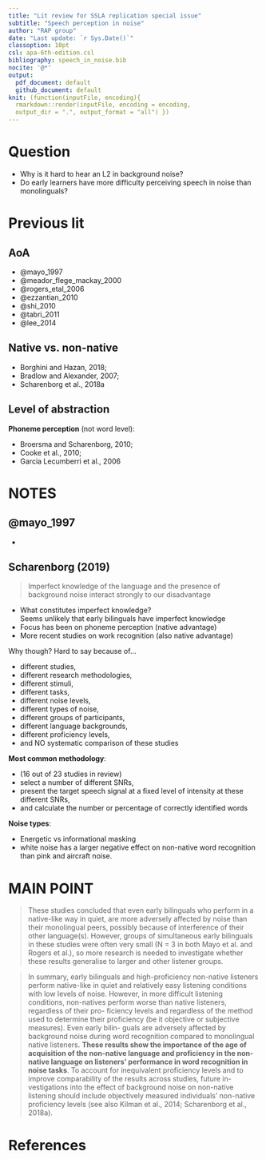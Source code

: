 ```yaml
---
title: "Lit review for SSLA replication special issue"
subtitle: "Speech perception in noise"
author: "RAP group"
date: "Last update: `r Sys.Date()`"
classoption: 10pt
csl: apa-6th-edition.csl
bibliography: speech_in_noise.bib
nocite: '@*'
output:
  pdf_document: default
  github_document: default
knit: (function(inputFile, encoding){
  rmarkdown::render(inputFile, encoding = encoding,
  output_dir = ".", output_format = "all") })
---
```


# Question 

- Why is it hard to hear an L2 in background noise?
- Do early learners have more difficulty perceiving speech in noise than monolinguals?


# Previous lit

## AoA

- @mayo_1997
- @meador_flege_mackay_2000
- @rogers_etal_2006
- @ezzantian_2010
- @shi_2010 
- @tabri_2011
- @lee_2014

## Native vs. non-native

- Borghini and Hazan, 2018; 
- Bradlow and Alexander, 2007;
- Scharenborg et al., 2018a

## Level of abstraction

**Phoneme perception** (not word level):

- Broersma and Scharenborg, 2010; 
- Cooke et al., 2010; 
- Garcia Lecumberri et al., 2006


\clearpage

# NOTES

## @mayo_1997

- 







## Scharenborg (2019)

> Imperfect knowledge of the language and the presence of background noise interact strongly to our disadvantage 

- What constitutes imperfect knowledge?  
Seems unlikely that early bilinguals have imperfect knowledge
- Focus has been on phoneme perception (native advantage)
- More recent studies on work recognition (also native advantage)

Why though? Hard to say because of...

- different studies, 
- different research methodologies, 
- different stimuli, 
- different tasks, 
- different noise levels, 
- different types of noise, 
- different groups of participants, 
- different language backgrounds, 
- different proficiency levels, 
- and NO systematic comparison of these studies

**Most common methodology**:

- (16 out of 23 studies in review)
- select a number of different SNRs, 
- present the target speech signal at a fixed level of intensity at these different SNRs, 
- and calculate the number or percentage of correctly identified words

**Noise types**:

- Energetic vs informational masking
- white noise has a larger negative effect on non-native word recognition than pink and aircraft noise.


# MAIN POINT

> These studies concluded that even early bilinguals who perform in a native-like way in quiet, are more adversely affected by noise than their monolingual peers, possibly because of interference of their other language(s). 
However, groups of simultaneous early bilinguals in these studies were often very small (N = 3 in both Mayo et al. and Rogers et al.), so more research is needed to investigate whether these results generalise to larger and other listener groups.

> In summary, early bilinguals and high-proficiency non-native listeners perform native-like in quiet and relatively easy listening conditions with low levels of noise. However, in more difficult listening conditions, non-natives perform worse than native listeners, regardless of their pro- ficiency levels and regardless of the method used to determine their proficiency (be it objective or subjective measures). Even early bilin- guals are adversely affected by background noise during word recognition compared to monolingual native listeners. **These results show the importance of the age of acquisition of the non-native language and proficiency in the non-native language on listeners’ performance in word recognition in noise tasks**. To account for inequivalent proficiency levels and to improve comparability of the results across studies, future in- vestigations into the effect of background noise on non-native listening should include objectively measured individuals’ non-native proficiency levels (see also Kilman et al., 2014; Scharenborg et al., 2018a).



# References
